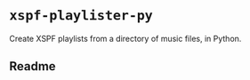 # `xspf-playlister-py`

Create XSPF playlists from a directory of music files, in Python.

## Readme

<Readme username='lacymorrow' repo='xspf-playlister-py' />
